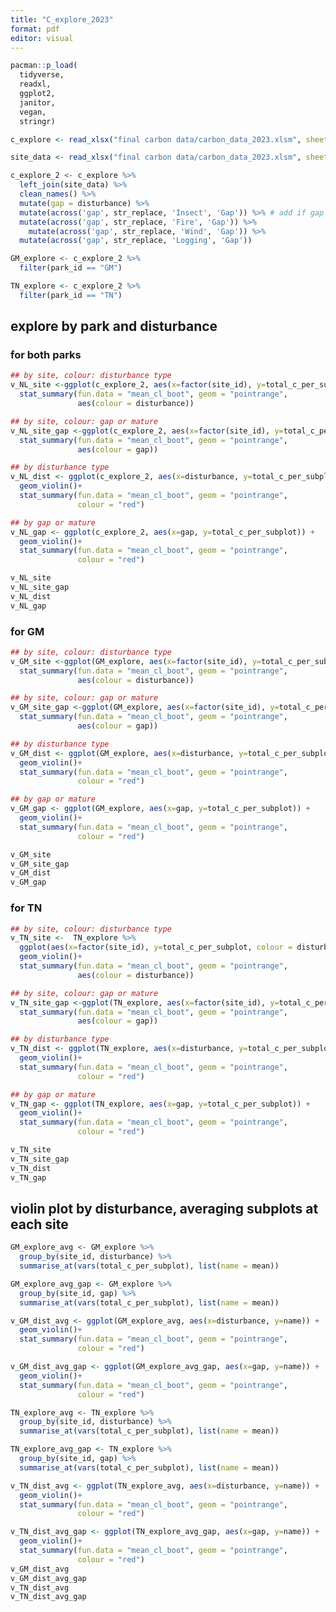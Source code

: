 ```yaml
---
title: "C_explore_2023"
format: pdf
editor: visual
---
```


```r
pacman::p_load(
  tidyverse,
  readxl,
  ggplot2,
  janitor,
  vegan,
  stringr)
```

```r
c_explore <- read_xlsx("final carbon data/carbon_data_2023.xlsm", sheet = "Overall C")

site_data <- read_xlsx("final carbon data/carbon_data_2023.xlsm", sheet = "Subplot info")

c_explore_2 <- c_explore %>%
  left_join(site_data) %>%
  clean_names() %>%
  mutate(gap = disturbance) %>%
  mutate(across('gap', str_replace, 'Insect', 'Gap')) %>% # add if gap or not gap
  mutate(across('gap', str_replace, 'Fire', 'Gap')) %>%
    mutate(across('gap', str_replace, 'Wind', 'Gap')) %>%
  mutate(across('gap', str_replace, 'Logging', 'Gap'))

GM_explore <- c_explore_2 %>%
  filter(park_id == "GM")

TN_explore <- c_explore_2 %>%
  filter(park_id == "TN")
```

## explore by park and disturbance

### for both parks

```r

## by site, colour: disturbance type
v_NL_site <-ggplot(c_explore_2, aes(x=factor(site_id), y=total_c_per_subplot)) +   geom_violin()+
  stat_summary(fun.data = "mean_cl_boot", geom = "pointrange",
               aes(colour = disturbance))

## by site, colour: gap or mature
v_NL_site_gap <-ggplot(c_explore_2, aes(x=factor(site_id), y=total_c_per_subplot)) +   geom_violin()+
  stat_summary(fun.data = "mean_cl_boot", geom = "pointrange",
               aes(colour = gap))

## by disturbance type
v_NL_dist <- ggplot(c_explore_2, aes(x=disturbance, y=total_c_per_subplot)) + 
  geom_violin()+
  stat_summary(fun.data = "mean_cl_boot", geom = "pointrange",
               colour = "red")

## by gap or mature
v_NL_gap <- ggplot(c_explore_2, aes(x=gap, y=total_c_per_subplot)) + 
  geom_violin()+
  stat_summary(fun.data = "mean_cl_boot", geom = "pointrange",
               colour = "red")

v_NL_site
v_NL_site_gap
v_NL_dist
v_NL_gap
```

### for GM

```r
## by site, colour: disturbance type
v_GM_site <-ggplot(GM_explore, aes(x=factor(site_id), y=total_c_per_subplot)) +   geom_violin()+
  stat_summary(fun.data = "mean_cl_boot", geom = "pointrange",
               aes(colour = disturbance))

## by site, colour: gap or mature
v_GM_site_gap <-ggplot(GM_explore, aes(x=factor(site_id), y=total_c_per_subplot)) +   geom_violin()+
  stat_summary(fun.data = "mean_cl_boot", geom = "pointrange",
               aes(colour = gap))

## by disturbance type
v_GM_dist <- ggplot(GM_explore, aes(x=disturbance, y=total_c_per_subplot)) + 
  geom_violin()+
  stat_summary(fun.data = "mean_cl_boot", geom = "pointrange",
               colour = "red")

## by gap or mature
v_GM_gap <- ggplot(GM_explore, aes(x=gap, y=total_c_per_subplot)) + 
  geom_violin()+
  stat_summary(fun.data = "mean_cl_boot", geom = "pointrange",
               colour = "red")

v_GM_site
v_GM_site_gap
v_GM_dist
v_GM_gap
```

### for TN

```r
## by site, colour: disturbance type
v_TN_site <-  TN_explore %>%
  ggplot(aes(x=factor(site_id), y=total_c_per_subplot, colour = disturbance)) + 
  geom_violin()+
  stat_summary(fun.data = "mean_cl_boot", geom = "pointrange",
               aes(colour = disturbance))

## by site, colour: gap or mature
v_TN_site_gap <-ggplot(TN_explore, aes(x=factor(site_id), y=total_c_per_subplot)) +   geom_violin()+
  stat_summary(fun.data = "mean_cl_boot", geom = "pointrange",
               aes(colour = gap))

## by disturbance type
v_TN_dist <- ggplot(TN_explore, aes(x=disturbance, y=total_c_per_subplot)) + 
  geom_violin()+
  stat_summary(fun.data = "mean_cl_boot", geom = "pointrange",
               colour = "red")

## by gap or mature
v_TN_gap <- ggplot(TN_explore, aes(x=gap, y=total_c_per_subplot)) + 
  geom_violin()+
  stat_summary(fun.data = "mean_cl_boot", geom = "pointrange",
               colour = "red")

v_TN_site
v_TN_site_gap
v_TN_dist
v_TN_gap
```

## violin plot by disturbance, averaging subplots at each site

```r
GM_explore_avg <- GM_explore %>%
  group_by(site_id, disturbance) %>%
  summarise_at(vars(total_c_per_subplot), list(name = mean))

GM_explore_avg_gap <- GM_explore %>%
  group_by(site_id, gap) %>%
  summarise_at(vars(total_c_per_subplot), list(name = mean))

v_GM_dist_avg <- ggplot(GM_explore_avg, aes(x=disturbance, y=name)) + 
  geom_violin()+
  stat_summary(fun.data = "mean_cl_boot", geom = "pointrange",
               colour = "red")

v_GM_dist_avg_gap <- ggplot(GM_explore_avg_gap, aes(x=gap, y=name)) + 
  geom_violin()+
  stat_summary(fun.data = "mean_cl_boot", geom = "pointrange",
               colour = "red")

TN_explore_avg <- TN_explore %>%
  group_by(site_id, disturbance) %>%
  summarise_at(vars(total_c_per_subplot), list(name = mean))

TN_explore_avg_gap <- TN_explore %>%
  group_by(site_id, gap) %>%
  summarise_at(vars(total_c_per_subplot), list(name = mean))

v_TN_dist_avg <- ggplot(TN_explore_avg, aes(x=disturbance, y=name)) + 
  geom_violin()+
  stat_summary(fun.data = "mean_cl_boot", geom = "pointrange",
               colour = "red")

v_TN_dist_avg_gap <- ggplot(TN_explore_avg_gap, aes(x=gap, y=name)) + 
  geom_violin()+
  stat_summary(fun.data = "mean_cl_boot", geom = "pointrange",
               colour = "red")
v_GM_dist_avg
v_GM_dist_avg_gap
v_TN_dist_avg
v_TN_dist_avg_gap

```

## 
